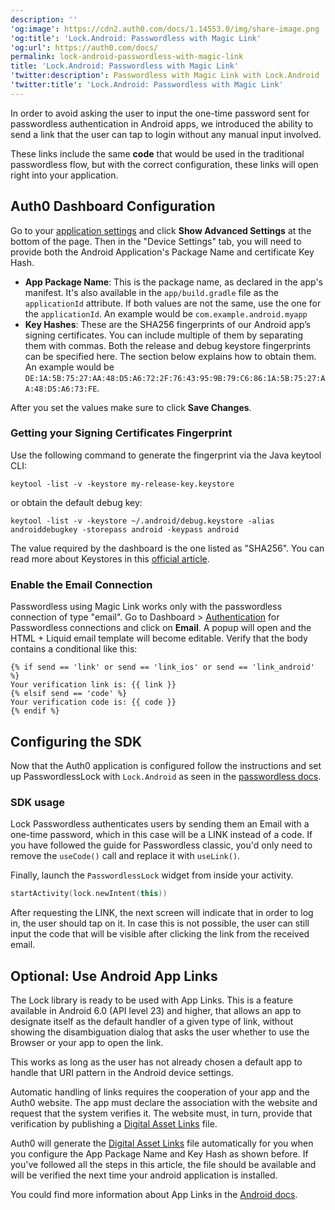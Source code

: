 ```yaml
---
description: ''
'og:image': https://cdn2.auth0.com/docs/1.14553.0/img/share-image.png
'og:title': 'Lock.Android: Passwordless with Magic Link'
'og:url': https://auth0.com/docs/
permalink: lock-android-passwordless-with-magic-link
title: 'Lock.Android: Passwordless with Magic Link'
'twitter:description': Passwordless with Magic Link with Lock.Android
'twitter:title': 'Lock.Android: Passwordless with Magic Link'
---
```

In order to avoid asking the user to input the one-time password sent for <Tooltip tip="Passwordless: Form of authentication that does not rely on a password as the first factor." cta="View Glossary" href="/docs/glossary?term=passwordless">passwordless</Tooltip> authentication in Android apps, we introduced the ability to send a link that the user can tap to login without any manual input involved.

These links include the same **code** that would be used in the traditional passwordless flow, but with the correct configuration, these links will open right into your application.

## Auth0 Dashboard Configuration

Go to your [application settings](https://manage.auth0.com/#/applications/{yourClientId}/settings) and click **Show Advanced Settings** at the bottom of the page. Then in the "Device Settings" tab, you will need to provide both the Android Application's Package Name and certificate Key Hash.

* **App Package Name**: This is the package name, as declared in the app's manifest. It's also available in the `app/build.gradle` file as the `applicationId` attribute. If both values are not the same, use the one for the `applicationId`. An example would be `com.example.android.myapp`
* **Key Hashes**: These are the SHA256 fingerprints of our Android app’s signing certificates. You can include multiple of them by separating them with commas. Both the release and debug keystore fingerprints can be specified here. The section below explains how to obtain them. An example would be `DE:1A:5B:75:27:AA:48:D5:A6:72:2F:76:43:95:9B:79:C6:86:1A:5B:75:27:AA:48:D5:A6:73:FE`.

After you set the values make sure to click **Save Changes**.

### Getting your Signing Certificates Fingerprint

Use the following command to generate the fingerprint via the Java keytool CLI:

`keytool -list -v -keystore my-release-key.keystore`

or obtain the default debug key:

`keytool -list -v -keystore ~/.android/debug.keystore -alias androiddebugkey -storepass android -keypass android`

The value required by the dashboard is the one listed as "SHA256". You can read more about Keystores in this [official article](https://developer.android.com/studio/publish/app-signing).

### Enable the Email Connection

Passwordless using Magic Link works only with the passwordless connection of type "email". Go to Dashboard > [Authentication](https://manage.auth0.com/#/applications/authentication) for Passwordless connections and click on **Email**. A popup will open and the HTML + Liquid email template will become editable. Verify that the body contains a conditional like this:

```liquid lines
{% if send == 'link' or send == 'link_ios' or send == 'link_android' %}
Your verification link is: {{ link }}
{% elsif send == 'code' %}
Your verification code is: {{ code }}
{% endif %}
```

## Configuring the SDK

Now that the Auth0 application is configured follow the instructions and set up PasswordlessLock with `Lock.Android` as seen in the [passwordless docs](/docs/libraries/lock-android/lock-android-passwordless).

### SDK usage

Lock Passwordless authenticates users by sending them an Email with a one-time password, which in this case will be a LINK instead of a code. If you have followed the guide for Passwordless classic, you'd only need to remove the `useCode()` call and replace it with `useLink()`.

Finally, launch the `PasswordlessLock` widget from inside your activity.

```kotlin lines
startActivity(lock.newIntent(this))
```

After requesting the LINK, the next screen will indicate that in order to log in, the user should tap on it. In case this is not possible, the user can still input the code that will be visible after clicking the link from the received email.

## Optional: Use Android App Links

The Lock library is ready to be used with App Links. This is a feature available in Android 6.0 (API level 23) and higher, that allows an app to designate itself as the default handler of a given type of link, without showing the disambiguation dialog that asks the user whether to use the Browser or your app to open the link.

This works as long as the user has not already chosen a default app to handle that URI pattern in the Android device settings.

Automatic handling of links requires the cooperation of your app and the Auth0 website. The app must declare the association with the website and request that the system verifies it. The website must, in turn, provide that verification by publishing a [Digital Asset Links](https://developers.google.com/digital-asset-links/) file.

Auth0 will generate the [Digital Asset Links](https://developers.google.com/digital-asset-links/) file automatically for you when you configure the App Package Name and Key Hash as shown before. If you've followed all the steps in this article, the file should be available and will be verified the next time your android application is installed.

You could find more information about App Links in the [Android docs](https://developer.android.com/training/app-links/index.html).